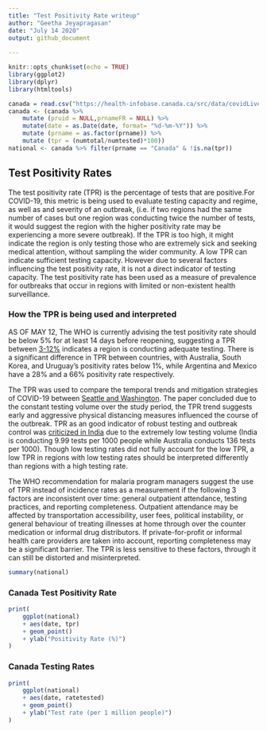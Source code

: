 ```yaml
---
title: "Test Positivity Rate writeup"
author: "Geetha Jeyapragasan"
date: "July 14 2020"
output: github_document 
  
---
```


```r
knitr::opts_chunk$set(echo = TRUE)
library(ggplot2)
library(dplyr)
library(htmltools)
```

```r
canada = read.csv("https://health-infobase.canada.ca/src/data/covidLive/covid19.csv")
canada <- (canada %>%
    mutate (pruid = NULL,prnameFR = NULL) %>% 
    mutate(date = as.Date(date, format= "%d-%m-%Y")) %>%
    mutate (prname = as.factor(prname)) %>%
    mutate (tpr = (numtotal/numtested)*100))
national <- canada %>% filter(prname == "Canada" & !is.na(tpr))
```

## Test Positivity Rates 

The test positivity rate (TPR) is the percentage of tests that are positive.For COVID-19, this metric is being used to evaluate testing capacity and regime, as well as and severity of an outbreak, (i.e. if two regions had the same number of cases but one region was conducting twice the number of tests, it would suggest the region with the higher positivity rate may be experiencing a more severe outbreak). If the TPR is too high, it might indicate the region is only testing those who are extremely sick and seeking medical attention, without sampling the wider community. A low TPR can indicate sufficient testing capacity. However due to several factors influencing the test positivity rate, it is not a direct indicator of testing capacity. The test positivity rate has been used as a measure of prevalence for outbreaks that occur in regions with limited or non-existent health surveillance. 

### How the TPR is being used and interpreted
AS OF MAY 12, The WHO is currently advising the test positivity rate should be below 5% for at least 14 days before reopening, suggesting a TPR between [3-12%](https://www.who.int/news-room/commentaries/detail/advice-on-the-use-of-point-of-care-immunodiagnostic-tests-for-covid-19) indicates a region is conducting adequate testing. There is a significant difference in TPR between countries, with Australia, South Korea, and Uruguay's positivity rates below 1%, while Argentina and Mexico have a 28% and a 66% positivity rate respectively.

The TPR was used to compare the temporal trends and mitigation strategies of COVID-19 between [Seattle and Washington](https://jamanetwork.com/journals/jama/fullarticle/2766035). The paper concluded due to the constant testing volume over the study period, the TPR trend suggests early and aggressive physical distancing measures influenced the course of the outbreak. TPR as an good indicator of robust testing and outbreak control was [criticized in India](https://thewire.in/health/india-covid-19-testing-contradiction-rate) due to the extremely low testing volume (India is conducting 9.99 tests per 1000 people while Australia conducts 136 tests per 1000). Though low testing rates did not fully account for the low TPR, a low TPR in regions with low testing rates should  be interpreted differently than regions with a high testing rate. 

The WHO recommendation for malaria program managers suggest the use of TPR instead of incidence rates as a measurement if the following 3 factors are inconsistent over time: general outpatient attendance, testing practices, and reporting completeness. Outpatient attendance may be affected by transportation accessibility, user fees, political instability, or general behaviour of treating illnesses at home through over the counter medication or informal drug distributors. If private-for-profit or informal health care providers are taken into account, reporting completeness may be a significant barrier. The TPR is less sensitive to these factors, through it can still be distorted and misinterpreted. 

```r
summary(national)
```

### Canada Test Positivity Rate
```r
print(
	ggplot(national)
	+ aes(date, tpr)
	+ geom_point()
	+ ylab("Positivity Rate (%)")
)

```


### Canada Testing Rates 

```r
print(
	ggplot(national)
	+ aes(date, ratetested)
	+ geom_point()
	+ ylab("Test rate (per 1 million people)")
)
```


